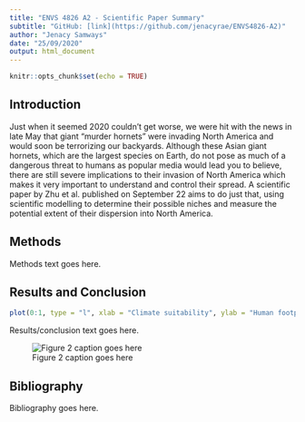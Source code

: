 ```yaml
---
title: "ENVS 4826 A2 - Scientific Paper Summary"
subtitle: "GitHub: [link](https://github.com/jenacyrae/ENVS4826-A2)"
author: "Jenacy Samways"
date: "25/09/2020"
output: html_document
---
```


```r
knitr::opts_chunk$set(echo = TRUE)
```

## Introduction

Just when it seemed 2020 couldn't get worse, we were hit with the news in late May that giant "murder hornets" were invading North America and would soon be terrorizing our backyards. Although these Asian giant hornets, which are the largest species on Earth, do not pose as much of a dangerous threat to humans as popular media would lead you to believe, there are still severe implications to their invasion of North America which makes it very important to understand and control their spread. A scientific paper by Zhu et al. published on September 22 aims to do just that, using scientific modelling to determine their possible niches and measure the potential extent of their dispersion into North America.

## Methods

Methods text goes here.

## Results and Conclusion

``` r
plot(0:1, type = "l", xlab = "Climate suitability", ylab = "Human footprint")
```


Results/conclusion text goes here.

![Figure 2 caption goes here](images/figure.png)

## Bibliography

Bibliography goes here.


